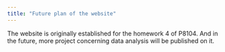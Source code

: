 ```yaml
---
title: "Future plan of the website"
---
```

The website is originally established for the homework 4 of P8104. And in the future, more project concerning data analysis will be published on it.
